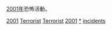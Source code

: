 [[2001年|2001年]]恐怖活動。
{{cat topic in year| topic=恐怖活動| year=2001}}

[[Category:2000年代恐怖活動|2001]]
[[Category:2001年罪案|Terrorist]]
[[Category:2001年灾难|Terrorist]]
[[Category:各年恐怖活动|2001]]
[[Category:2001年襲擊|*]]
[[Category:2001年恐怖主義|incidents]]